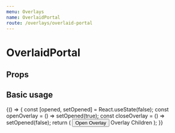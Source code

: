 ```yaml
---
menu: Overlays
name: OverlaidPortal
route: /overlays/overlaid-portal
---
```



# OverlaidPortal

## Props

<Props of={OverlaidPortal} />

## Basic usage

<Playground>
  {() => {
    const [opened, setOpened] = React.useState(false);
    const openOverlay = () => setOpened(true);
    const closeOverlay = () => setOpened(false);
    return (
      <React.Fragment>
        <Button onClick={openOverlay}>Open Overlay</Button>
        <OverlaidPortal opened={opened} onClose={closeOverlay}>
          Overlay Children
        </OverlaidPortal>
      </React.Fragment>
    );
  }}
</Playground>
